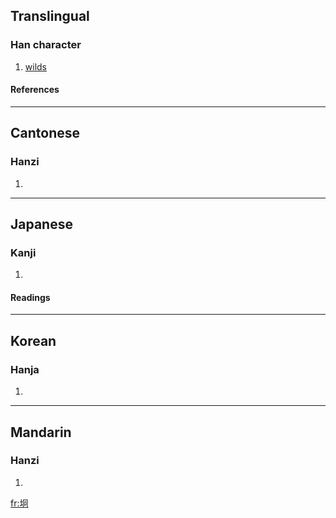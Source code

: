 ==Translingual==
===Han character===
{{Han char|rn=32|rad=土|as=05|sn=8|four=4712<sub>0</sub>|canj=土月口 (GBR)}}
# [[wilds]]
====References====
{{Han ref|kx=0226.290|dkj=04985|dj=0462.070|hdz=10432.030|uh=5770|ud=22384|bh=CBF7|bd=52215}}
----
==Cantonese==
===Hanzi===
{{yue-hanzi|jyut=|y=gwing1}}
# {{defn|Cantonese}}
----
==Japanese==
===Kanji===
{{ja-kanji|grade=|rs=土05}}
# {{defn|Japanese}} 
====Readings====
{{ja-readings|on=[[けい]] (kei), [[きょう]] (kyō)|kun=}}
----
==Korean==
===Hanja===
{{ko-hanja|hangeul=경|rv=gyeong|mr=kyŏng}}
# {{defn|Korean}}
----
==Mandarin==
===Hanzi===
{{cmn-hanzi|pin=[[jiōng]] ([[jiong1]])|wg=chiung<sup>1</sup>}}
# {{defn|Mandarin}}

[[fr:坰]]
